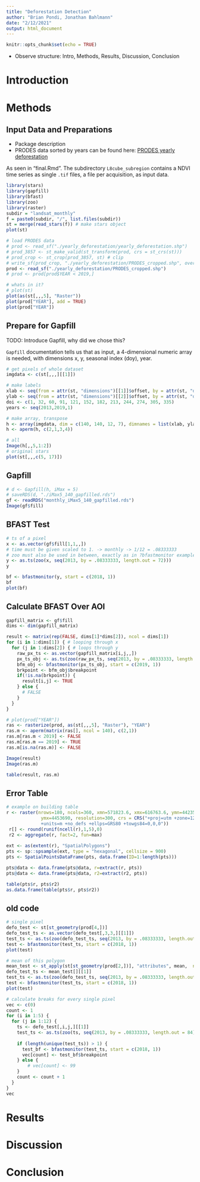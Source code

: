 ```yaml
---
title: "Deforestation Detection"
author: "Brian Pondi, Jonathan Bahlmann"
date: "2/12/2021"
output: html_document
---
```


```r
knitr::opts_chunk$set(echo = TRUE)
```

* Observe structure: Intro, Methods, Results, Discussion, Conclusion

# Introduction

# Methods

## Input Data and Preparations

* Package description
* PRODES data sorted by years can be found here: [PRODES yearly deforestation](http://terrabrasilis.dpi.inpe.br/download/dataset/legal-amz-prodes/vector/yearly_deforestation.zip)

As seen in "final.Rmd". The subdirectory `L8cube_subregion` contains a NDVI time series as single `.tif` files, a file per acquisition, as input data.
```r
library(stars)
library(gapfill)
library(bfast)
library(zoo)
library(raster)
subdir = "landsat_monthly"
f = paste0(subdir, "/", list.files(subdir))
st = merge(read_stars(f)) # make stars object
plot(st)

# load PRODES data
# prod <- read_sf("./yearly_deforestation/yearly_deforestation.shp")
# prod_3857 <- st_make_valid(st_transform(prod, crs = st_crs(st)))
# prod_crop <- st_crop(prod_3857, st) # clip
# write_sf(prod_crop, "./yearly_deforestation/PRODES_cropped.shp", overwrite = TRUE)
prod <- read_sf("./yearly_deforestation/PRODES_cropped.shp")
# prod <- prod[prod$YEAR < 2019,]
```

```r
# whats in it?
# plot(st)
plot(as(st[,,,5], "Raster"))
plot(prod["YEAR"], add = TRUE)
plot(prod["YEAR"])
```

## Prepare for Gapfill

TODO: Introduce Gapfill, why did we chose this?

`Gapfill` documentation tells us that as input, a 4-dimensional numeric array is needed, with dimensions x, y, seasonal index (doy), year.
```r
# get pixels of whole dataset
imgdata <- c(st[,,,][[1]])

# make labels
xlab <- seq(from = attr(st, "dimensions")[[1]]$offset, by = attr(st, "dimensions")[[1]]$delta, length.out = attr(st, "dimensions")[[1]]$to)
ylab <- seq(from = attr(st, "dimensions")[[2]]$offset, by = attr(st, "dimensions")[[2]]$delta, length.out = attr(st, "dimensions")[[2]]$to)
doi <- c(1, 32, 60, 91, 121, 152, 182, 213, 244, 274, 305, 335)
years <- seq(2013,2019,1)

# make array, transpose
h <- array(imgdata, dim = c(140, 140, 12, 7), dimnames = list(xlab, ylab, doi, years))
h <- aperm(h, c(2,1,3,4))

# all
Image(h[,,5,1:2])
# original stars
plot(st[,,,c(5, 17)])
```

## Gapfill

```r
# d <- Gapfill(h, iMax = 5)
# saveRDS(d, "./iMax5_140_gapfilled.rds")
gf <- readRDS("monthly_iMax5_140_gapfilled.rds")
Image(gf$fill)
```

## BFAST Test
```r
# ts of a pixel
x <- as.vector(gf$fill[1,1,,])
# time must be given scaled to 1. -> monthly -> 1/12 = .08333333
# zoo must also be used in between, exactly as in ?bfastmonitor example
y <- as.ts(zoo(x, seq(2013, by = .08333333, length.out = 72))) 
y

bf <- bfastmonitor(y, start = c(2018, 1))
bf
plot(bf)
```

## Calculate BFAST Over AOI

```r
gapfill_matrix <- gf$fill
dims <- dim(gapfill_matrix)

result <- matrix(rep(FALSE, dims[1]*dims[2]), ncol = dims[1])
for (i in 1:dims[1]) { # looping through x
  for (j in 1:dims[2]) { # loops through y
    raw_px_ts <- as.vector(gapfill_matrix[i,j,,])
    px_ts_obj <- as.ts(zoo(raw_px_ts, seq(2013, by = .08333333, length.out = 84)))
    bfm_obj <- bfastmonitor(px_ts_obj, start = c(2019, 1))
    brkpoint <- bfm_obj$breakpoint
    if(!is.na(brkpoint)) {
      result[i,j] <- TRUE
    } else {
      # FALSE
    }
  }
}
```

```r
# plot(prod["YEAR"])
ras <- rasterize(prod, as(st[,,,5], "Raster"), "YEAR")
ras.m <- aperm(matrix(ras[], ncol = 140), c(2,1))
ras.m[ras.m < 2019] <- FALSE
ras.m[ras.m == 2019] <- TRUE
ras.m[is.na(ras.m)] <- FALSE

Image(result)
Image(ras.m)

table(result, ras.m)
```

## Error Table
```r
# example on building table
r <- raster(nrows=180, ncols=360, xmn=571823.6, xmx=616763.6, ymn=4423540, 
             ymx=4453690, resolution=300, crs = CRS("+proj=utm +zone=12 +datum=NAD83 
             +units=m +no_defs +ellps=GRS80 +towgs84=0,0,0"))
 r[] <- round(runif(ncell(r),1,5),0)
 r2 <- aggregate(r, fact=2, fun=max)
 
ext <- as(extent(r), "SpatialPolygons")
pts <- sp::spsample(ext, type = "hexagonal", cellsize = 900)
pts <- SpatialPointsDataFrame(pts, data.frame(ID=1:length(pts)))

pts@data <- data.frame(pts@data, r=extract(r, pts))
pts@data <- data.frame(pts@data, r2=extract(r2, pts))

table(pts$r, pts$r2)
as.data.frame(table(pts$r, pts$r2))
```

## old code
```r
# single pixel
defo_test <- st[st_geometry(prod[4,])]
defo_test_ts <- as.vector(defo_test[,3,3,][[1]])
test_ts <- as.ts(zoo(defo_test_ts, seq(2013, by = .08333333, length.out = 84))) 
test <- bfastmonitor(test_ts, start = c(2018, 1))
plot(test)

# mean of this polygon
mean_test <- st_apply(st[st_geometry(prod[2,])], "attributes", mean,  na.rm = TRUE) # aggregate
defo_test_ts <- mean_test[][[1]]
test_ts <- as.ts(zoo(defo_test_ts, seq(2013, by = .08333333, length.out = 84))) 
test <- bfastmonitor(test_ts, start = c(2018, 1))
plot(test)

# calculate breaks for every single pixel
vec <- c(0)
count <- 1
for (i in 1:5) {
  for (j in 1:12) {
    ts <- defo_test[,i,j,][[1]]
    test_ts <- as.ts(zoo(ts, seq(2013, by = .08333333, length.out = 84)))
    
    if (length(unique(test_ts)) > 1) {
      test_bf <- bfastmonitor(test_ts, start = c(2018, 1))
      vec[count] <- test_bf$breakpoint
    } else {
        # vec[count] <- 99
    }
    count <- count + 1
  }
}
vec
```

# Results

# Discussion

# Conclusion
